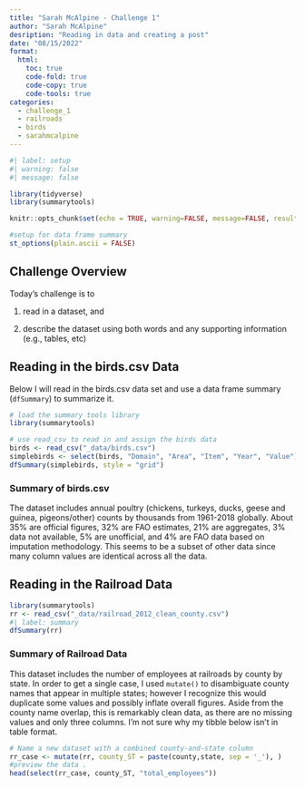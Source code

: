 ```yaml
---
title: "Sarah McAlpine - Challenge 1"
author: "Sarah McAlpine"
desription: "Reading in data and creating a post"
date: "08/15/2022"
format:
  html:
    toc: true
    code-fold: true
    code-copy: true
    code-tools: true
categories:
  - challenge_1
  - railroads
  - birds
  - sarahmcalpine
---
```


```r
#| label: setup
#| warning: false
#| message: false

library(tidyverse)
library(summarytools)

knitr::opts_chunk$set(echo = TRUE, warning=FALSE, message=FALSE, results = 'asis')

#setup for data frame summary
st_options(plain.ascii = FALSE)
```

## Challenge Overview

Today's challenge is to

1)  read in a dataset, and

2)  describe the dataset using both words and any supporting information (e.g., tables, etc)

## Reading in the birds.csv Data

Below I will read in the birds.csv data set and use a data frame summary (`dfSummary`) to summarize it. 

```r
# load the summary tools library
library(summarytools)

# use read_csv to read in and assign the birds data
birds <- read_csv("_data/birds.csv")
simplebirds <- select(birds, "Domain", "Area", "Item", "Year", "Value") 
dfSummary(simplebirds, style = "grid")

```

### Summary of birds.csv

The dataset includes annual poultry (chickens, turkeys, ducks, geese and guinea, pigeons/other) counts by thousands from 1961-2018 globally. About 35% are official figures, 32% are FAO estimates, 21% are aggregates, 3% data not available, 5% are unofficial, and 4% are FAO data based on imputation methodology. This seems to be a subset of other data since many column values are identical across all the data.

## Reading in the Railroad Data


```r
library(summarytools)
rr <- read_csv("_data/railroad_2012_clean_county.csv")
#| label: summary
dfSummary(rr)
```
### Summary of Railroad Data
This dataset includes the number of employees at railroads by county by state. In order to get a single case, I used `mutate()` to disambiguate county names that appear in multiple states; however I recognize this would duplicate some values and possibly inflate overall figures. Aside from the county name overlap, this is remarkably clean data, as there are no missing values and only three columns. I'm not sure why my tibble below isn't in table format.

```r
# Name a new dataset with a combined county-and-state column
rr_case <- mutate(rr, county_ST = paste(county,state, sep = '_'), )
#preview the data .
head(select(rr_case, county_ST, "total_employees")) 

```

